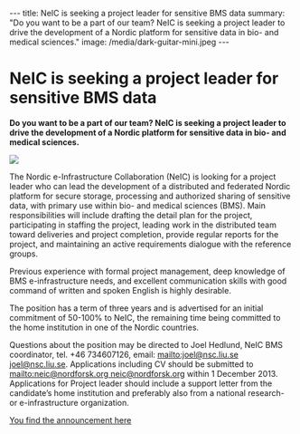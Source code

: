 ---
title: NeIC is seeking a project leader for sensitive BMS data
summary: "Do you want to be a part of our team? NeIC is seeking a project leader to drive the development of a Nordic platform for sensitive data in bio- and medical sciences."
image: /media/dark-guitar-mini.jpeg
---

= NeIC is seeking a project leader for sensitive BMS data =

'''Do you want to be a part of our team? NeIC is seeking a project leader to drive the development of a Nordic platform for sensitive data in bio- and medical sciences.'''

<a href="/media/dark-guitar.jpeg">
<img class="smallpic" src="/media/dark-guitar-mini.jpeg">
</a>

The Nordic e-Infrastructure Collaboration (NeIC) is looking for a project leader who can lead the development of a distributed and federated Nordic platform for secure storage, processing and authorized sharing of sensitive data, with primary use within bio- and medical sciences (BMS). Main responsibilities will include drafting the detail plan for the project, participating in staffing the project, leading work in the distributed team toward deliveries and project completion, provide regular reports for the project, and maintaining an active requirements dialogue with the reference groups.

Previous experience with formal project management, deep knowledge of BMS e-infrastructure needs, and excellent communication skills with good command of written and spoken English is highly desirable.

The position has a term of three years and is advertised for an initial commitment of 50-100% to NeIC, the remaining time being committed to the home institution in one of the Nordic countries.

Questions about the position may be directed to Joel Hedlund, NeIC BMS coordinator, tel. +46 734607126, email: [[mailto:joel@nsc.liu.se joel@nsc.liu.se]]. Applications including CV should be submitted to [[mailto:neic@nordforsk.org neic@nordforsk.org]] within 1 December 2013. Applications for Project leader should include a support letter from the candidate’s home institution and preferably also from a national research- or e-infrastructure organization.

[http://neic.nordforsk.org/open-position-sensitive-data You find the announcement here]
